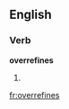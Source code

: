 
==English==

===Verb===
'''overrefines'''

# {{third-person singular of|[[overrefine]]}}

[[fr:overrefines]]